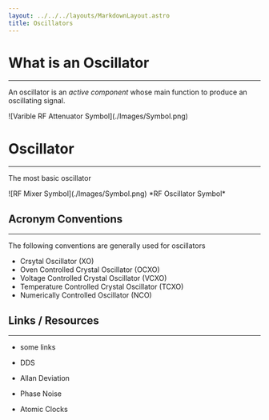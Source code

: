 ```yaml
---
layout: ../../../layouts/MarkdownLayout.astro
title: Oscillators
---
```



# What is an Oscillator

---

An oscillator is an *active component* whose main function to produce an
oscillating signal.

<div class="image_wrapper">
    ![Varible RF Attenuator Symbol](./Images/Symbol.png)
    <PlotWindow amplitude="65"></PlotWindow>
</div>

# Oscillator

---

The most basic oscillator

<div class="image_wrapper">
![RF Mixer Symbol](./Images/Symbol.png)
*RF Oscillator Symbol*
</div>

## Acronym Conventions

---

The following conventions are generally used for oscillators

- Crsytal Oscillator (XO)
- Oven Controlled Crystal Oscillator (OCXO)
- Voltage Controlled Crystal Oscillator (VCXO)
- Temperature Controlled Crystal Oscillator (TCXO)
- Numerically Controlled Oscillator (NCO)

## Links / Resources

---

- some links

- DDS
- Allan Deviation
- Phase Noise
- Atomic Clocks
